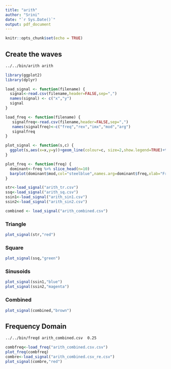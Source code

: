 ```yaml
---
title: "arith"
author: "Srini"
date: "`r Sys.Date()`"
output: pdf_document
---
```


```r
knitr::opts_chunk$set(echo = TRUE)
```

## Create the waves

```bash
../../bin/arith arith
```


```r
library(ggplot2)
library(dplyr)

load_signal <- function(filename) {
  signal<-read.csv(filename,header=FALSE,sep=",")
  names(signal) <- c("x","y")
  signal
}

load_freq <- function(filename) {
   signalfreq<-read.csv(filename,header=FALSE,sep=",")
   names(signalfreq)<-c("freq","rex","imx","mod","arg")
   signalfreq
}

plot_signal <- function(s,c) {
  ggplot(s,aes(x=x,y=y))+geom_line(colour=c, size=2,show.legend=TRUE)+theme(legend.position = "bottom")
}

plot_freq <- function(freq) {
  dominant<-freq %>% slice_head(n=10)
  barplot(dominant$mod,col="steelblue",names.arg=dominant$freq,xlab="Frequency")
}

str<-load_signal("arith_tr.csv")
ssq<-load_signal("arith_sq.csv")
ssin1<-load_signal("arith_sin1.csv")
ssin2<-load_signal("arith_sin2.csv")

combined <- load_signal("arith_combined.csv")

```

### Triangle
```r
plot_signal(str,"red")
```

### Square
```r
plot_signal(ssq,"green")
```

### Sinusoids

```r
plot_signal(ssin1,"blue")
plot_signal(ssin2,"magenta")
```

### Combined

```r
plot_signal(combined,"brown")
```

## Frequency Domain

```bash
../../bin/freqd arith_combined.csv  0.25
```

```r
combfreq<-load_freq("arith_combined.csv.csv")
plot_freq(combfreq)
combre<-load_signal("arith_combined.csv_re.csv")
plot_signal(combre,"red")
```







